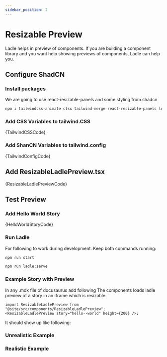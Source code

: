 ```yaml
---
sidebar_position: 2
---
```



# Resizable Preview

Ladle helps in preview of components. If you are building a component library and you want help showing previews of components, Ladle can help you.

## Configure ShadCN

### Install packages

We are going to use react-resizable-panels and some styling from shadcn

```bash
npm i tailwindcss-animate clsx tailwind-merge react-resizable-panels lucide-react
```

### Add CSS Variables to tailwind.CSS

<CodeBlock title="src/styles/tailwind.css" language="css">
  {TailwindCSSCode}
</CodeBlock>

### Add ShanCN Variables to tailwind.config

<CodeBlock title="tailwind.config.ts" language="ts">
  {TailwindConfigCode}
</CodeBlock>

## Add ResizableLadlePreview.tsx

<CodeBlock title="src/components/ResizableLadlePreview.tsx" language="tsx">
  {ResizableLadlePreviewCode}
</CodeBlock>

## Test Preview

### Add Hello World Story

<CodeBlock title="src/stories/hello.stories.tsx" language="tsx">
  {HelloWorldStoryCode}
</CodeBlock>

### Run Ladle

For following to work during development. Keep both commands running:

```bash
npm run start
```

```bash
npm run ladle:serve
```

### Example Story with Preview

In any .mdx file of docusaurus add following The components loads ladle preview of a story in an iframe which is resizable.

```tsx
import ResizableLadlePreview from "@site/src/components/ResizableLadlePreview";
<ResizableLadlePreview story="hello--world" height={200} />;
```

It should show up like following:

### Unrealistic Example

<ResizableLadlePreview story="hello--world" height={200} />

### Realistic Example

<ResizableLadlePreview story="page--world" height={600} />
